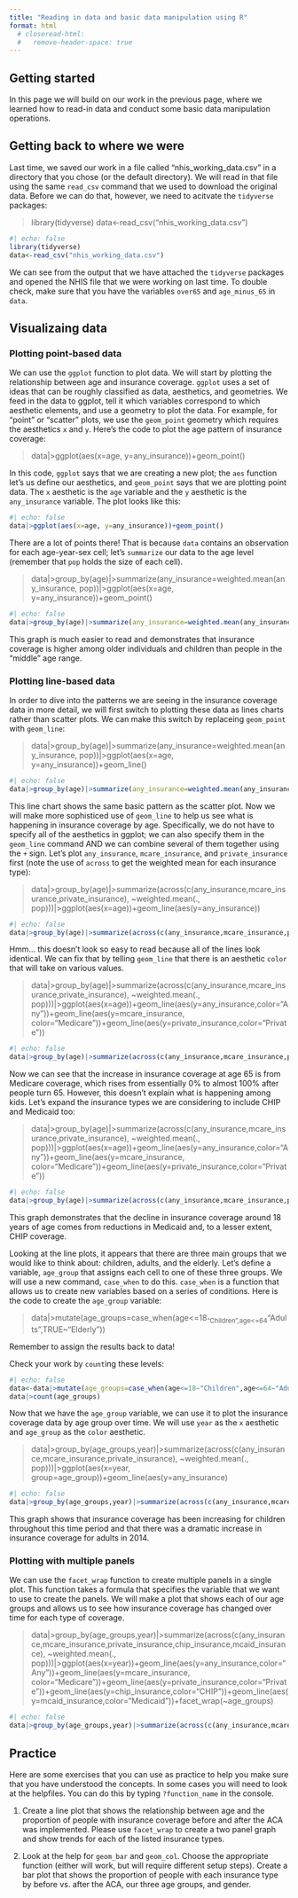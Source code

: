 ```yaml
---
title: "Reading in data and basic data manipulation using R"
format: html
  # closeread-html:
  #   remove-header-space: true
---
```


## Getting started

In this page we will build on our work in the previous page, where we learned how to read-in data and conduct some basic data manipulation operations.

## Getting back to where we were
Last time, we saved our work in a file called "nhis_working_data.csv" in a directory that you chose (or the default directory). We will read in that file using the same `read_csv` command that we used to download the original data. Before we can do that, however, we need to acitvate the `tidyverse` packages:

> library(tidyverse)
> data<-read_csv("nhis_working_data.csv")

```r
#| echo: false
library(tidyverse)
data<-read_csv("nhis_working_data.csv")

```
We can see from the output that we have attached the `tidyverse` packages and opened the NHIS file that we were working on last time. To double check, make sure that you have the variables `over65` and `age_minus_65` in `data`.

## Visualizaing data
### Plotting point-based data
We can use the `ggplot` function to plot data. We will start by plotting the relationship between age and insurance coverage. `ggplot` uses a set of ideas that can be roughly classified as data, aesthetics, and geometries. We feed in the data to ggplot, tell it which variables correspond to which aesthetic elements, and use a geometry to plot the data. For example, for "point" or "scatter" plots, we use the `geom_point` geometry which requires the aesthetics `x` and `y`. Here's the code to plot the age pattern of insurance coverage:

> data|>ggplot(aes(x=age, y=any_insurance))+geom_point()

In this code, `ggplot` says that we are creating a new plot; the `aes` function let's us define our aesthetics, and `geom_point` says that we are plotting point data. The `x` aesthetic is the `age` variable and the `y` aesthetic is the `any_insurance` variable. The plot looks like this:
```r
#| echo: false
data|>ggplot(aes(x=age, y=any_insurance))+geom_point()
```
There are a lot of points there! That is because `data` contains an observation for each age-year-sex cell; let's `summarize` our data to the age level (remember that `pop` holds the size of each cell).

> data|>group_by(age)|>summarize(any_insurance=weighted.mean(any_insurance, pop))|>ggplot(aes(x=age, y=any_insurance))+geom_point()

```r
#| echo: false
data|>group_by(age)|>summarize(any_insurance=weighted.mean(any_insurance, pop))|>ggplot(aes(x=age, y=any_insurance))+geom_point()
```
This graph is much easier to read and demonstrates that insurance coverage is higher among older individuals and children than people in the "middle" age range. 

### Plotting line-based data
In order to dive into the patterns we are seeing in the insurance coverage data in more detail, we will first switch to plotting these data as lines charts rather than scatter plots. We can make this switch by replaceing `geom_point` with `geom_line`:

> data|>group_by(age)|>summarize(any_insurance=weighted.mean(any_insurance, pop))|>ggplot(aes(x=age, y=any_insurance))+geom_line()

```r
#| echo: false
data|>group_by(age)|>summarize(any_insurance=weighted.mean(any_insurance, pop))|>ggplot(aes(x=age, y=any_insurance))+geom_line()
```
This line chart shows the same basic pattern as the scatter plot. Now we will make more sophisticed use of `geom_line` to help us see what is happening in insurance coverage by age. Specifically, we do not have to specify all of the aesthetics in ggplot; we can also specify them in the `geom_line` command AND we can combine several of them together using the `+` sign. Let's plot `any_insurance`, `mcare_insurance`, and `private_insurance` first (note the use of `across` to get the weighted mean for each insurance type):

> data|>group_by(age)|>summarize(across(c(any_insurance,mcare_insurance,private_insurance), ~weighted.mean(., pop)))|>ggplot(aes(x=age))+geom_line(aes(y=any_insurance))

```r
#| echo: false
data|>group_by(age)|>summarize(across(c(any_insurance,mcare_insurance,private_insurance), ~weighted.mean(., pop)))|>ggplot(aes(x=age))+geom_line(aes(y=any_insurance))+geom_line(aes(y=mcare_insurance))+geom_line(aes(y=private_insurance))
```
Hmm... this doesn't look so easy to read because all of the lines look identical. We can fix that by telling `geom_line` that there is an aesthetic `color` that will take on various values.

> data|>group_by(age)|>summarize(across(c(any_insurance,mcare_insurance,private_insurance), ~weighted.mean(., pop)))|>ggplot(aes(x=age))+geom_line(aes(y=any_insurance,color="Any"))+geom_line(aes(y=mcare_insurance, color="Medicare"))+geom_line(aes(y=private_insurance,color="Private"))

```r
#| echo: false
data|>group_by(age)|>summarize(across(c(any_insurance,mcare_insurance,private_insurance), ~weighted.mean(., pop)))|>ggplot(aes(x=age))+geom_line(aes(y=any_insurance,color="Any"))+geom_line(aes(y=mcare_insurance, color="Medicare"))+geom_line(aes(y=private_insurance,color="Private"))
```
Now we can see that the increase in insurance coverage at age 65 is from Medicare coverage, which rises from essentially 0% to almost 100% after people turn 65. However, this doesn't explain what is happening among kids. Let's expand the insurance types we are considering to include CHIP and Medicaid too:


> data|>group_by(age)|>summarize(across(c(any_insurance,mcare_insurance,private_insurance), ~weighted.mean(., pop)))|>ggplot(aes(x=age))+geom_line(aes(y=any_insurance,color="Any"))+geom_line(aes(y=mcare_insurance, color="Medicare"))+geom_line(aes(y=private_insurance,color="Private"))

```r
#| echo: false
data|>group_by(age)|>summarize(across(c(any_insurance,mcare_insurance,private_insurance,chip_insurance,mcaid_insurance), ~weighted.mean(., pop)))|>ggplot(aes(x=age))+geom_line(aes(y=any_insurance,color="Any"))+geom_line(aes(y=mcare_insurance, color="Medicare"))+geom_line(aes(y=private_insurance,color="Private"))+geom_line(aes(y=chip_insurance,color="CHIP"))+geom_line(aes(y=mcaid_insurance,color="Medicaid"))
```
This graph demonstrates that the decline in insurance coverage around 18 years of age comes from reductions in Medicaid and, to a lesser extent, CHIP coverage.

Looking at the line plots, it appears that there are three main groups that we would like to think about: children, adults, and the elderly. Let's define a variable, `age_group` that assigns each cell to one of these three groups. We will use a new command, `case_when` to do this. `case_when` is a function that allows us to create new variables based on a series of conditions. Here is the code to create the `age_group` variable:

> data|>mutate(age_groups=case_when(age<=18~"Children",age<=64~"Adults",TRUE~"Elderly"))

Remember to assign the results back to data!

Check your work by `count`ing these levels:
```r
#| echo: false
data<-data|>mutate(age_groups=case_when(age<=18~"Children",age<=64~"Adults",TRUE~"Elderly"))
data|>count(age_groups)
```

Now that we have the `age_group` variable, we can use it to plot the insurance coverage data by age group over time. We will use `year` as the `x` aesthetic and `age_group` as the `color` aesthetic.

> data|>group_by(age_groups,year)|>summarize(across(c(any_insurance,mcare_insurance,private_insurance), ~weighted.mean(., pop)))|>ggplot(aes(x=year, group=age_group))+geom_line(aes(y=any_insurance)

```r
#| echo: false
data|>group_by(age_groups,year)|>summarize(across(c(any_insurance,mcare_insurance,private_insurance), ~weighted.mean(., pop)))|>ggplot(aes(x=year, color=age_groups))+geom_line(aes(y=any_insurance))
```
This graph shows that insurance coverage has been increasing for children throughout this time period and that there was a dramatic increase in insurance coverage for adults in 2014. 

### Plotting with multiple panels
We can use the `facet_wrap` function to create multiple panels in a single plot. This function takes a formula that specifies the variable that we want to use to create the panels. We will make a plot that shows each of our age groups and allows us to see how insurance coverage has changed over time for each type of coverage.

> data|>group_by(age_groups,year)|>summarize(across(c(any_insurance,mcare_insurance,private_insurance,chip_insurance,mcaid_insurance), ~weighted.mean(., pop)))|>ggplot(aes(x=year))+geom_line(aes(y=any_insurance,color="Any"))+geom_line(aes(y=mcare_insurance, color="Medicare"))+geom_line(aes(y=private_insurance,color="Private"))+geom_line(aes(y=chip_insurance,color="CHIP"))+geom_line(aes(y=mcaid_insurance,color="Medicaid"))+facet_wrap(~age_groups)

```r
#| echo: false
data|>group_by(age_groups,year)|>summarize(across(c(any_insurance,mcare_insurance,private_insurance,chip_insurance,mcaid_insurance), ~weighted.mean(., pop)))|>ggplot(aes(x=year))+geom_line(aes(y=any_insurance,color="Any"))+geom_line(aes(y=mcare_insurance, color="Medicare"))+geom_line(aes(y=private_insurance,color="Private"))+geom_line(aes(y=chip_insurance,color="CHIP"))+geom_line(aes(y=mcaid_insurance,color="Medicaid"))+facet_wrap(~age_groups)
```

## Practice
Here are some exercises that you can use as practice to help you make sure that you have understood the concepts. In some cases you will need to look at the helpfiles. You can do this by typing `?function_name` in the console.

1. Create a line plot that shows the relationship between age and the proportion of people with insurance coverage before and after the ACA was implemented. Please use `facet_wrap` to create a two panel graph and show trends for each of the listed insurance types.

2. Look at the help for `geom_bar` and `geom_col`. Choose the appropriate function (either will work, but will require different setup steps). Create a bar plot that shows the proportion of people with each insurance type by before vs. after the ACA, our three age groups, and gender.